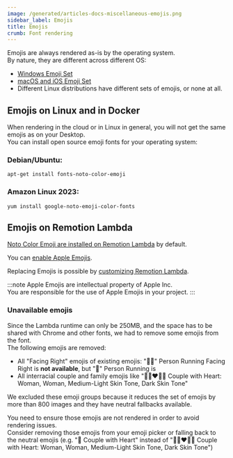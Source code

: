 ```yaml
---
image: /generated/articles-docs-miscellaneous-emojis.png
sidebar_label: Emojis
title: Emojis
crumb: Font rendering
---
```


Emojis are always rendered as-is by the operating system.  
By nature, they are different across different OS:

- [Windows Emoji Set](https://emojipedia.org/microsoft)
- [macOS and iOS Emoji Set](https://emojipedia.org/apple)
- Different Linux distributions have different sets of emojis, or none at all.

## Emojis on Linux and in Docker

When rendering in the cloud or in Linux in general, you will not get the same emojis as on your Desktop.  
You can install open source emoji fonts for your operating system:

### Debian/Ubuntu:

```docker
apt-get install fonts-noto-color-emoji
```

### Amazon Linux 2023:

```docker
yum install google-noto-emoji-color-fonts
```

## Emojis on Remotion Lambda

[Noto Color Emoji are installed on Remotion Lambda](/docs/lambda/runtime#fonts) by default.

You can [enable Apple Emojis](/docs/lambda/deployfunction#runtimepreference).

Replacing Emojis is possible by [customizing Remotion Lambda](/docs/lambda/custom-layers).

:::note
Apple Emojis are intellectual property of Apple Inc.  
You are responsible for the use of Apple Emojis in your project.
:::

### Unavailable emojis

Since the Lambda runtime can only be 250MB, and the space has to be shared with Chrome and other fonts, we had to remove some emojis from the font.  
The following emojis are removed:

- All "Facing Right" emojis of existing emojis: "🏃‍➡️" Person Running Facing Right is **not available**, but "🏃" Person Running is
- All interracial couple and family emojis like "👩🏼‍❤️‍👩🏿 Couple with Heart: Woman, Woman, Medium-Light Skin Tone, Dark Skin Tone"

We excluded these emoji groups because it reduces the set of emojis by more than 800 images and they have neutral fallbacks available.

You need to ensure those emojis are not rendered in order to avoid rendering issues.  
Consider removing those emojis from your emoji picker or falling back to the neutral emojis (e.g. "💑 Couple with Heart" instead of "👩🏼‍❤️‍👩🏿 Couple with Heart: Woman, Woman, Medium-Light Skin Tone, Dark Skin Tone")
